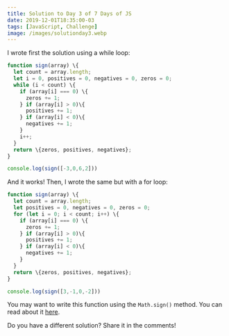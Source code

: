 ```yaml
---
title: Solution to Day 3 of 7 Days of JS
date: 2019-12-01T18:35:00-03
tags: [JavaScript, Challenge]
image: /images/solutionday3.webp
---
```


I wrote first the solution using a while loop:

~~~javascript
function sign(array) \{
  let count = array.length;
  let i = 0, positives = 0, negatives = 0, zeros = 0;
  while (i < count) \{
    if (array[i] === 0) \{
      zeros += 1;
    } if (array[i] > 0)\{
      positives += 1; 
    } if (array[i] < 0)\{
      negatives += 1;
    }
    i++;  
  }
  return \{zeros, positives, negatives};
}

console.log(sign([-3,0,6,2]))
~~~

And it works! Then, I wrote the same but with a for loop:

~~~javascript
function sign(array) \{
  let count = array.length;
  let positives = 0, negatives = 0, zeros = 0;
  for (let i = 0; i < count; i++) \{
    if (array[i] === 0) \{
      zeros += 1;
    } if (array[i] > 0)\{
      positives += 1; 
    } if (array[i] < 0)\{
      negatives += 1;
    }
  }
  return \{zeros, positives, negatives};
}

console.log(sign([3,-1,0,-2]))
~~~

You may want to write this function using the `Math.sign()` method. You can read about it <a href="https://developer.mozilla.org/en-US/docs/Web/JavaScript/Reference/Global_Objects/Math/sign" target="_blank" title="Math.sign() JavaScript method">here</a>.

Do you have a different solution? Share it in the comments!

<script type="application/ld+json">
\{
 "@context": "https://schema.org", 
 "@type": "BlogPosting",
 "url": "https://lautarolobo.xyz/blog/solution-to-day-3-of-7-days-of-js",
 "mainEntityOfPage": "https://lautarolobo.xyz/blog/solution-to-day-3-of-7-days-of-js",
 "headline": "Solution to Day 3 of 7 Days of JS",
 "alternativeHeadline": "Solution to Day 3 of 7 Days of JS",
 "genre": "JavaScript", 
 "keywords": [
  "javascript", 
  "challenge", 
  "programming"
],  
 "wordcount": "50",
 "datePublished": "2019-12-01",
 "dateCreated": "2019-12-01",
 "dateModified": "2024-06-25",
 "description": "This is the solution to the 3th day of #7DaysJS",
 "isFamilyFriendly": "true",
 "image": "https://imgsafe.org/image/5709e8ceba",
 "publisher": \{
  "@type": "Organization",
  "name": "Lautaro Jordan Lobo Ravarotto",
  "url": "https://lautarolobo.xyz",
  "logo": \{  
   "@type": "ImageObject",
   "author": "Lautaro Jordan Lobo Ravarotto",
   "url": "https://imgsafe.org/image/5709e8ceba.png"
   }
  },
 "author": \{
  "@type": "Person",
  "name": "Lautaro Jordan Lobo Ravarotto",
  "url": "https://lautarolobo.xyz",
  "email": "contact@lautarolobo.xyz",
  "birthDate": "2000-04-12",
  "gender": "male",
  "nationality": "Argentina",
  "alumniOf": \{
   "@type": "CollegeOrUniversity",
   "legalName": "National University of Córdoba",
   "sameAs": "https://en.wikipedia.org/wiki/National_University_of_C%C3%B3rdoba",
   "location": \{
    "@type": "Place",
    "sameAs": "http://unc.edu.ar",
    "name": "National University of Córdoba",
    "address": \{
      "@type": "PostalAddress",
      "streetAddress": "Av. Haya de la Torre s/n",
      "addressCountry": "Argentina",
      "addressLocality": "Córdoba",
      "postalCode": "5000" 
      }
     }
    }
   },
 "creator": \{
  "@type": "Person",
  "name": "Lautaro Jordan Lobo Ravarotto",
  "url": "https://lautarolobo.xyz",
  "email": "contact@lautarolobo.xyz",
  "birthDate": "2000-04-12",
  "gender": "male",
  "nationality": "Argentina",
  "alumniOf": \{
   "@type": "CollegeOrUniversity",
   "legalName": "National University of Córdoba",
   "sameAs": "https://en.wikipedia.org/wiki/National_University_of_C%C3%B3rdoba",
   "location": \{
    "@type": "Place",
    "sameAs": "http://unc.edu.ar",
    "name": "National University of Córdoba",
    "address": \{
      "@type": "PostalAddress",
      "streetAddress": "Av. Haya de la Torre s/n",
      "addressCountry": "Argentina",
      "addressLocality": "Córdoba",
      "postalCode": "5000" 
      }
     }
    }   
   }
  }
 }
},
</script>